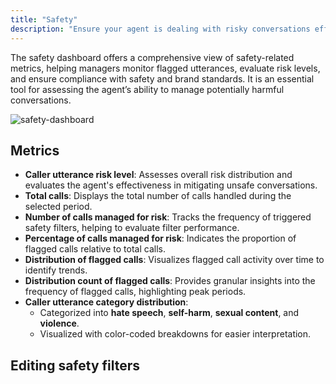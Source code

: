 ```yaml
---
title: "Safety"
description: "Ensure your agent is dealing with risky conversations effectively."
---
```


The safety dashboard offers a comprehensive view of safety-related metrics, helping managers monitor flagged utterances, evaluate risk levels, and ensure compliance with safety and brand standards. It is an essential tool for assessing the agent’s ability to manage potentially harmful conversations.

![safety-dashboard](/images/safety-dashboard.png)

## Metrics
- **Caller utterance risk level**: Assesses overall risk distribution and evaluates the agent's effectiveness in mitigating unsafe conversations.
- **Total calls**: Displays the total number of calls handled during the selected period.
- **Number of calls managed for risk**: Tracks the frequency of triggered safety filters, helping to evaluate filter performance.
- **Percentage of calls managed for risk**: Indicates the proportion of flagged calls relative to total calls.
- **Distribution of flagged calls**: Visualizes flagged call activity over time to identify trends.
- **Distribution count of flagged calls**: Provides granular insights into the frequency of flagged calls, highlighting peak periods.
- **Caller utterance category distribution**:
  - Categorized into **hate speech**, **self-harm**, **sexual content**, and **violence**.
  - Visualized with color-coded breakdowns for easier interpretation.

## Editing safety filters




